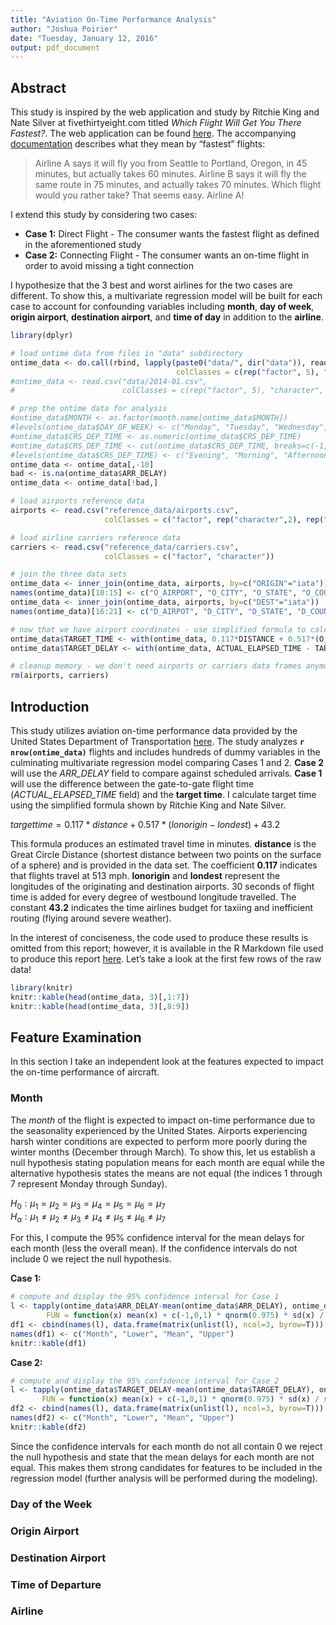 ```yaml
---
title: "Aviation On-Time Performance Analysis"
author: "Joshua Poirier"
date: "Tuesday, January 12, 2016"
output: pdf_document
---
```


## Abstract

This study is inspired by the web application and study by Ritchie King and Nate Silver at fivethirtyeight.com titled *Which Flight Will Get You There Fastest?*.  The web application can be found [here](http://projects.fivethirtyeight.com/flights/).  The accompanying [documentation](http://fivethirtyeight.com/features/how-we-found-the-fastest-flights/) describes what they mean by "fastest" flights: 

> Airline A says it will fly you from Seattle to Portland, Oregon, in 45 minutes, but actually takes 60 minutes.  Airline B says it will fly the same route in 75 minutes, and actually takes 70 minutes.  Which flight would you rather take?  That seems easy. Airline A!

I extend this study by considering two cases:  

* **Case 1:** Direct Flight - The consumer wants the fastest flight as defined in the aforementioned study
* **Case 2:** Connecting Flight - The consumer wants an on-time flight in order to avoid missing a tight connection 

I hypothesize that the 3 best and worst airlines for the two cases are different.  To show this, a multivariate regression model will be built for each case to account for confounding variables including **month**, **day of week**, **origin airport**, **destination airport**, and **time of day** in addition to the **airline**.

``` r
library(dplyr)

# load ontime data from files in "data" subdirectory
ontime_data <- do.call(rbind, lapply(paste0("data/", dir("data")), read.csv,
                                     colClasses = c(rep("factor", 5), "character", rep("numeric",3))))
#ontime_data <- read.csv("data/2014-01.csv", 
#                        colClasses = c(rep("factor", 5), "character", rep("numeric",3)))

# prep the ontime data for analysis
#ontime_data$MONTH <- as.factor(month.name[ontime_data$MONTH])
#levels(ontime_data$DAY_OF_WEEK) <- c("Monday", "Tuesday", "Wednesday", "Thursday", "Friday", "Saturday", "Sunday")
#ontime_data$CRS_DEP_TIME <- as.numeric(ontime_data$CRS_DEP_TIME)
#ontime_data$CRS_DEP_TIME <- cut(ontime_data$CRS_DEP_TIME, breaks=c(-1, 459, 1159, 1759, 2359))
#levels(ontime_data$CRS_DEP_TIME) <- c("Evening", "Morning", "Afternoon", "Evening")
ontime_data <- ontime_data[,-10]
bad <- is.na(ontime_data$ARR_DELAY)
ontime_data <- ontime_data[!bad,]

# load airports reference data
airports <- read.csv("reference_data/airports.csv", 
                     colClasses = c("factor", rep("character",2), rep("factor",2), rep("numeric", 2)))

# load airline carriers reference data
carriers <- read.csv("reference_data/carriers.csv",
                     colClasses = c("factor", "character"))

# join the three data sets
ontime_data <- inner_join(ontime_data, airports, by=c("ORIGIN"="iata"))
names(ontime_data)[10:15] <- c("O_AIRPORT", "O_CITY", "O_STATE", "O_COUNTRY", "O_LAT", "O_LONG")
ontime_data <- inner_join(ontime_data, airports, by=c("DEST"="iata"))
names(ontime_data)[16:21] <- c("D_AIRPOT", "D_CITY", "D_STATE", "D_COUNTRY", "D_LAT", "D_LONG")

# now that we have airport coordinates - use simplified formula to calculate target time
ontime_data$TARGET_TIME <- with(ontime_data, 0.117*DISTANCE + 0.517*(O_LONG-D_LONG) + 43.2)
ontime_data$TARGET_DELAY <- with(ontime_data, ACTUAL_ELAPSED_TIME - TARGET_TIME)

# cleanup memory - we don't need airports or carriers data frames anymore
rm(airports, carriers)
```

## Introduction

This study utilizes aviation on-time performance data provided by the United States Department of Transportation [here](http://www.transtats.bts.gov/DL_SelectFields.asp?Table_ID=236&DB_Short_Name=On-Time).  The study analyzes **`r nrow(ontime_data)`** flights and includes hundreds of dummy variables in the culminating multivariate regression model comparing Cases 1 and 2.  **Case 2** will use the *ARR_DELAY* field to compare against scheduled arrivals.  **Case 1** will use the difference between the gate-to-gate flight time (*ACTUAL_ELAPSED_TIME* field) and the **target time**.  I calculate target time using the simplified formula shown by Ritchie King and Nate Silver.  

$target time = 0.117 * distance + 0.517 * (lon origin - lon dest) + 43.2$  

This formula produces an estimated travel time in minutes.  **distance** is the Great Circle Distance (shortest distance between two points on the surface of a sphere) and is provided in the data set.  The coefficient **0.117** indicates that flights travel at 513 mph.  **lonorigin** and **londest** represent the longitudes of the originating and destination airports.  30 seconds of flight time is added for every degree of westbound longitude travelled.  The constant **43.2** indicates the time airlines budget for taxiing and inefficient routing (flying around severe weather).

In the interest of conciseness, the code used to produce these results is omitted from this report; however, it is available in the R Markdown file used to produce this report [here](https://github.com/joshuaadampoirier/Aviation_On-Time_Performance_Analysis).  Let's take a look at the first few rows of the raw data!

```r
library(knitr)
knitr::kable(head(ontime_data, 3)[,1:7])
knitr::kable(head(ontime_data, 3)[,8:9])
```

## Feature Examination

In this section I take an independent look at the features expected to impact the on-time performance of aircraft.

### Month

The *month* of the flight is expected to impact on-time performance due to the seasonality experienced by the United States.  Airports experiencing harsh winter conditions are expected to perform more poorly during the winter months (December through March).  To show this, let us establish a null hypothesis stating population means for each month are equal while the alternative hypothesis states the means are not equal (the indices 1 through 7 represent Monday through Sunday).

$H_0: \mu_1 = \mu_2 = \mu_3 = \mu_4 = \mu_5 = \mu_6 = \mu_7$  
$H_\alpha: \mu_1 \neq \mu_2 \neq \mu_3 \neq \mu_4 \neq \mu_5 \neq \mu_6 \neq \mu_7$

For this, I compute the 95% confidence interval for the mean delays for each month (less the overall mean).  If the confidence intervals do not include 0 we reject the null hypothesis.  

**Case 1:**
```r
# compute and display the 95% confidence interval for Case 1
l <- tapply(ontime_data$ARR_DELAY-mean(ontime_data$ARR_DELAY), ontime_data$MONTH, 
        FUN = function(x) mean(x) + c(-1,0,1) * qnorm(0.975) * sd(x) / sqrt(length(x)))
df1 <- cbind(names(l), data.frame(matrix(unlist(l), ncol=3, byrow=T)))
names(df1) <- c("Month", "Lower", "Mean", "Upper")
knitr::kable(df1)
```

**Case 2:**
```r
# compute and display the 95% confidence interval for Case 2
l <- tapply(ontime_data$TARGET_DELAY-mean(ontime_data$TARGET_DELAY), ontime_data$MONTH,
       FUN = function(x) mean(x) + c(-1,0,1) * qnorm(0.975) * sd(x) / sqrt(length(x)))
df2 <- cbind(names(l), data.frame(matrix(unlist(l), ncol=3, byrow=T)))
names(df2) <- c("Month", "Lower", "Mean", "Upper")
knitr::kable(df2)
```

Since the confidence intervals for each month do not all contain 0 we reject the null hypothesis and state that the mean delays for each month are not equal.  This makes them strong candidates for features to be included in the regression model (further analysis will be performed during the modeling).

### Day of the Week

### Origin Airport

### Destination Airport

### Time of Departure

### Airline

